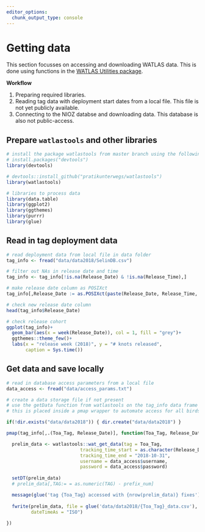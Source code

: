 ```yaml
---
editor_options: 
  chunk_output_type: console
---
```


# Getting data

This section focusses on accessing and downloading WATLAS data. This is done using functions in the [WATLAS Utilities package](https://github.com/pratikunterwegs/watlastools). 

**Workflow**

1. Preparing required libraries.
2. Reading tag data with deployment start dates from a local file. This file is not yet publicly available.
3. Connecting to the NIOZ databse and downloading data. This database is also not public-access.

## Prepare `watlastools` and other libraries

```r
# install the package watlastools from master branch using the following
# install.packages("devtools")
library(devtools)

# devtools::install_github("pratikunterwegs/watlastools")
library(watlastools)

# libraries to process data
library(data.table)
library(ggplot2)
library(ggthemes)
library(purrr)
library(glue)
```

## Read in tag deployment data

```r
# read deployment data from local file in data folder
tag_info <- fread("data/data2018/SelinDB.csv")

# filter out NAs in release date and time
tag_info <- tag_info[!is.na(Release_Date) & !is.na(Release_Time),]

# make release date column as POSIXct
tag_info[,Release_Date := as.POSIXct(paste(Release_Date, Release_Time, sep = " "), format = "%d.%m.%y %H:%M", tz = "CET")]

# check new release date column
head(tag_info$Release_Date)
```

```r
# check release cohort
ggplot(tag_info)+
  geom_bar(aes(x = week(Release_Date)), col = 1, fill = "grey")+
  ggthemes::theme_few()+
  labs(x = "release week (2018)", y = "# knots released",
       caption = Sys.time())
```


## Get data and save locally

```r
# read in database access parameters from a local file
data_access <- fread("data/access_params.txt")
```

```r
# create a data storage file if not present
# use the getData function from watlastools on the tag_info data frame
# this is placed inside a pmap wrapper to automate access for all birds

if(!dir.exists("data/data2018")) { dir.create("data/data2018") }

pmap(tag_info[,.(Toa_Tag, Release_Date)], function(Toa_Tag, Release_Date){

  prelim_data <- watlastools::wat_get_data(tag = Toa_Tag,
                           tracking_time_start = as.character(Release_Date),
                           tracking_time_end = "2018-10-31",
                           username = data_access$username,
                           password = data_access$password)
  
  setDT(prelim_data)
  # prelim_data[,TAG:= = as.numeric(TAG) - prefix_num]

  message(glue('tag {Toa_Tag} accessed with {nrow(prelim_data)} fixes'))
  
  fwrite(prelim_data, file = glue('data/data2018/{Toa_Tag}_data.csv'),
         dateTimeAs = "ISO")
  
})
```

